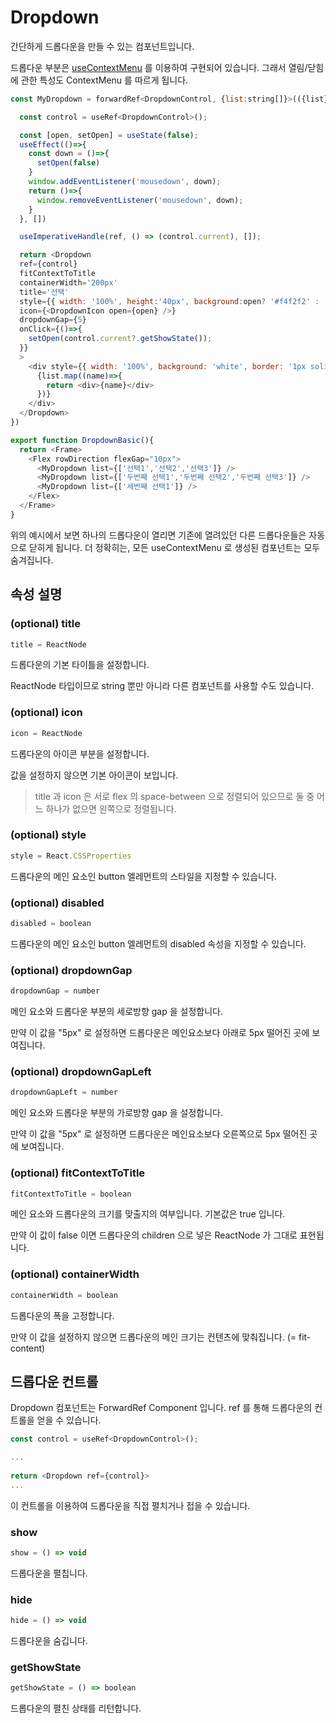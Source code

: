 
# Dropdown

간단하게 드롭다운을 만들 수 있는 컴포넌트입니다.

드롭다운 부분은 [useContextMenu](./component-context-menu.mdx) 를 이용하여 구현되어 있습니다. 
그래서 열림/닫힘에 관한 특성도 ContextMenu 를 따르게 됩니다.

```javascript
const MyDropdown = forwardRef<DropdownControl, {list:string[]}>(({list}, ref)=>{

  const control = useRef<DropdownControl>();

  const [open, setOpen] = useState(false);
  useEffect(()=>{
    const down = ()=>{
      setOpen(false)
    }
    window.addEventListener('mousedown', down);
    return ()=>{
      window.removeEventListener('mousedown', down);
    }
  }, [])

  useImperativeHandle(ref, () => (control.current), []);

  return <Dropdown
  ref={control}
  fitContextToTitle 
  containerWidth='200px'
  title='선택'
  style={{ width: '100%', height:'40px', background:open? '#f4f2f2' : 'white' }}
  icon={<DropdownIcon open={open} />}
  dropdownGap={5}
  onClick={()=>{
    setOpen(control.current?.getShowState());
  }}
  >
    <div style={{ width: '100%', background: 'white', border: '1px solid black', padding: '5px 10px' }}>
      {list.map((name)=>{
        return <div>{name}</div>
      })}
    </div>
  </Dropdown>
})

export function DropdownBasic(){
  return <Frame>
    <Flex rowDirection flexGap="10px">
      <MyDropdown list={['선택1','선택2','선택3']} />
      <MyDropdown list={['두번째 선택1','두번째 선택2','두번째 선택3']} />
      <MyDropdown list={['세번째 선택1']} />
    </Flex>
  </Frame>
}
```

<DropdownBasic />

위의 예시에서 보면 하나의 드롭다운이 열리면 기존에 열려있던 다른 드롭다운들은 자동으로 닫히게 됩니다. 
더 정확히는, 모든 useContextMenu 로 생성된 컴포넌트는 모두 숨겨집니다.

## 속성 설명

### (optional) title
```javascript
title = ReactNode
```

드롭다운의 기본 타이틀을 설정합니다. 

ReactNode 타입이므로 string 뿐만 아니라 다른 컴포넌트를 사용할 수도 있습니다.

### (optional) icon
```javascript
icon = ReactNode
```

드롭다운의 아이콘 부분을 설정합니다. 

값을 설정하지 않으면 기본 아이콘이 보입니다.

> title 과 icon 은 서로 flex 의 space-between 으로 정렬되어 있으므로 둘 중 어느 하나가 없으면 왼쪽으로 정렬됩니다.

### (optional) style
```javascript
style = React.CSSProperties
```

드롭다운의 메인 요소인 button 엘레먼트의 스타일을 지정할 수 있습니다.

### (optional) disabled
```javascript
disabled = boolean
```

드롭다운의 메인 요소인 button 엘레먼트의 disabled 속성을 지정할 수 있습니다.

### (optional) dropdownGap
```javascript
dropdownGap = number
```

메인 요소와 드롭다운 부분의 세로방향 gap 을 설정합니다.

만약 이 값을 "5px" 로 설정하면 드롭다운은 메인요소보다 아래로 5px 떨어진 곳에 보여집니다.

### (optional) dropdownGapLeft
```javascript
dropdownGapLeft = number
```

메인 요소와 드롭다운 부분의 가로방향 gap 을 설정합니다.

만약 이 값을 "5px" 로 설정하면 드롭다운은 메인요소보다 오른쪽으로 5px 떨어진 곳에 보여집니다.

### (optional) fitContextToTitle
```javascript
fitContextToTitle = boolean
```

메인 요소와 드롭다운의 크기를 맞출지의 여부입니다. 기본값은 true 입니다.

만약 이 값이 false 이면 드롭다운의 children 으로 넣은 ReactNode 가 그대로 표현됩니다.

### (optional) containerWidth
```javascript
containerWidth = boolean
```

드롭다운의 폭을 고정합니다. 

만약 이 값을 설정하지 않으면 드롭다운의 메인 크기는 컨텐츠에 맞춰집니다. (= fit-content)

## 드롭다운 컨트롤

Dropdown 컴포넌트는 ForwardRef Component 입니다.  ref 를 통해 드롭다운의 컨트롤을 얻을 수 있습니다.

```javascript
const control = useRef<DropdownControl>();

...
  
return <Dropdown ref={control}>
...
```

이 컨트롤을 이용하여 드롭다운을 직접 펼치거나 접을 수 있습니다.

### show
```javascript
show = () => void
```

드롭다운을 펼칩니다.

### hide
```javascript
hide = () => void
```

드롭다운을 숨깁니다.

### getShowState
```javascript
getShowState = () => boolean
```

드롭다운의 펼친 상태를 리턴합니다.